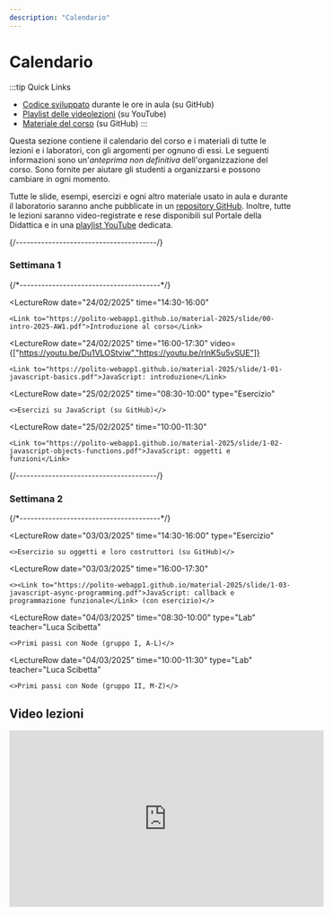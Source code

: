 ```yaml
---
description: "Calendario"
---
```




# Calendario

:::tip Quick Links
* [Codice sviluppato](https://github.com/polito-webapp1/aw1-weeks-2025) durante le ore in aula (su GitHub)
* [Playlist delle videolezioni](https://youtube.com/playlist?list=PLs7DWGc_wmwQoZtq-xf4mO4sw9VuZkTd0) (su YouTube)
* [Materiale del corso](https://github.com/polito-webapp1/material-2025) (su GitHub)
:::

Questa sezione contiene il calendario del corso e i materiali di tutte le lezioni e i laboratori, con gli argomenti per ognuno di essi. Le seguenti informazioni sono un'*anteprima non definitiva* dell'organizzazione del corso. Sono fornite per aiutare gli studenti a organizzarsi e possono cambiare in ogni momento.

Tutte le slide, esempi, esercizi e ogni altro materiale usato in aula e durante il laboratorio saranno anche pubblicate in un [repository GitHub](https://github.com/polito-webapp1/material-2025). Inoltre, tutte le lezioni saranno video-registrate e rese disponibili sul Portale della Didattica e in una [playlist YouTube](https://youtube.com/playlist?list=PLs7DWGc_wmwQoZtq-xf4mO4sw9VuZkTd0) dedicata.


<LectureTable defaultTeacher="Luigi De Russis" defaultType="Lezione" showMaterial={false} language='IT'>

{/*---------------------------------------*/}
<LectureDivider>
### Settimana 1
</LectureDivider>
{/*---------------------------------------*/}

<LectureRow
    date="24/02/2025" time="14:30-16:00"
>
    <Link to="https://polito-webapp1.github.io/material-2025/slide/00-intro-2025-AW1.pdf">Introduzione al corso</Link>
</LectureRow>

<LectureRow
    date="24/02/2025" time="16:00-17:30" video={["https://youtu.be/Du1VLOStviw","https://youtu.be/rlnK5u5vSUE"]}
>
    <Link to="https://polito-webapp1.github.io/material-2025/slide/1-01-javascript-basics.pdf">JavaScript: introduzione</Link>
</LectureRow>

<LectureRow
    date="25/02/2025" time="08:30-10:00" type="Esercizio"
>
    <>Esercizi su JavaScript (su GitHub)</>
</LectureRow>

<LectureRow
    date="25/02/2025" time="10:00-11:30"
>
    <Link to="https://polito-webapp1.github.io/material-2025/slide/1-02-javascript-objects-functions.pdf">JavaScript: oggetti e funzioni</Link>
</LectureRow>

{/*---------------------------------------*/}
<LectureDivider>
### Settimana 2
</LectureDivider>
{/*---------------------------------------*/}

<LectureRow
    date="03/03/2025" time="14:30-16:00" type="Esercizio" 
>
    <>Esercizio su oggetti e loro costruttori (su GitHub)</>
</LectureRow>

<LectureRow
    date="03/03/2025" time="16:00-17:30"
>
    <><Link to="https://polito-webapp1.github.io/material-2025/slide/1-03-javascript-async-programming.pdf">JavaScript: callback e programmazione funzionale</Link> (con esercizio)</>
</LectureRow>

<LectureRow
    date="04/03/2025" time="08:30-10:00" type="Lab" teacher="Luca Scibetta"
>
    <>Primi passi con Node (gruppo I, A-L)</>
</LectureRow>

<LectureRow
    date="04/03/2025" time="10:00-11:30" type="Lab" teacher="Luca Scibetta"
>
    <>Primi passi con Node (gruppo II, M-Z)</>
</LectureRow>


</LectureTable>

## Video lezioni

<iframe width="560" height="315" src="https://www.youtube-nocookie.com/embed/videoseries?si=ES3bJRhmfcup3Hc6&amp;list=PLs7DWGc_wmwQoZtq-xf4mO4sw9VuZkTd0" title="YouTube video player" frameborder="0" allow="accelerometer; autoplay; clipboard-write; encrypted-media; gyroscope; picture-in-picture; web-share" referrerpolicy="strict-origin-when-cross-origin" allowfullscreen></iframe>
